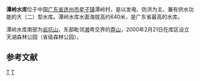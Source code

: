 {{Infobox Reservoir | 
|name                     = 潭岭水库
|nickname                 = 
|image                    = 
|image_caption            = 
|map                      = 
|map_caption              = 
|pushpin_map              = China Guangdong
|code                     = BHB19000052
|class                    = 大（二）型水库
|location_of_reservoir    = [[广东省|广东省]][[连州市|连州市]][[星子镇|星子镇]]潭岭村
|location_of_dam          = 
|inflow                   = 
|outflow                  = 
|catchment_area           = 
|reservoir_area           = 12
|mean_depth               = 
|maximum_depth            = 
|flood_level              = 
|normal_water_level       = 640
|dead_water_level         = 
|water_quality            = 
|island                   = 
|maximum_storage_capacity = 1.765亿
|normal_storage_capacity  = 1.48亿
|dead_storage_capacity    = 
|type_of_dam              = 
|elevation_of_dam         = 
|height_of_dam            = 
|length_of_dam            = 
|width_of_dam             = 
|installed_capacity       = 3.75万千瓦
|start                    = 1958年
|complete                 = 
|cost                     = 
|emigrate                 = 
|latd = 24
|latm = 58
|lats = 11
|latNS = N
|longd = 112
|longm = 38
|longs = 52
|longEW = E
|website = 
|footnotes = <ref>[http://www.lztour.com/today/list-129.html 潭岭水库供水工程项目规划书]</ref>
}}
<mapframe latitude="24.9628" longitude="112.677" zoom="12" width="280" height="300" align="right" />
'''潭岭水库'''位于中国[[广东省|广东省]][[连州市|连州市]][[星子镇|星子镇]]潭岭村，是以发电、防洪为主，兼有供水功能的大（二）型水库。潭岭水库水面海拔高约640米，是广东省最高的水库。

潭岭水库南部为[[岩坑山|岩坑山]]，东部毗邻[[湘|湘]]粤交界的[[莽山|莽山]]，2000年2月21日在库区设立天湖森林公园（省级森林公园）。

==参考文献==
{{reflist}}

{{Reservoirs of Guangdong}}
[[Category:广东水库|T]]
[[Category:连州市|T]]